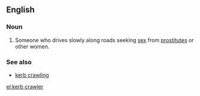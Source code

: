 ==English==

===Noun===
{{en-noun}}

# {{British}} Someone who drives slowly along roads seeking [[sex]] from [[prostitute]]s or other women.

===See also===
* [[kerb crawling]]

[[el:kerb crawler]]